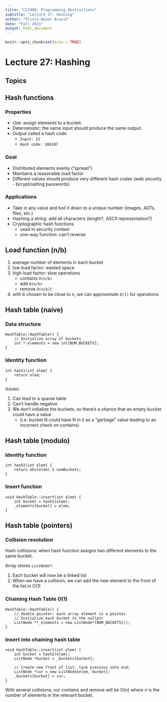 ```yaml
---
title: "CS106B: Programming Abstractions"
subtitle: "Lecture 27: Hashing"
author: "Olivia Beyer Bruvik"
date: "Fall 2021"
output: html_document
---
```


```r
knitr::opts_chunk$set(echo = TRUE)
```

# Lecture 27: Hashing {.tabset}

## Topics

## Hash functions
### Properties
- Use: assign elements to a bucket.
- Deterministic: the same input should produce the same output.
- Output called a hash code
    + `Input: 12`
    + `Hash code: 106107`

### Goal
- Distributed elements evenly ("spread")
- Maintains a reasonable load factor
- Different values should produce very different hash codes (web security - bcrypt/salting passwords)

### Applications
- Take in any value and boil it down to a unique number (images, ADTs, files, etc.)
- Hashing a string: add all characters (length?, ASCII representation?)
- Cryptographic hash functions
    + used in security context
    + one-way function: can't reverse
    
## Load function (n/b)
1. average number of elements in each bucket
2. low load factor: wasted space
3. high load factor: slow operations
    + contains `O(n/b)`
    + add `O(n/b)`
    + remove `O(n/b)`)
4. with b chosen to be close to n, we can approximate `O(1)` for operations

## Hash table (naive)
### Data structure
```Rcpp
HashTable::HashTable() {
    // Initialize array of buckets
    int *_elements = new int[NUM_BUCKETS];
}
```

### Identity function
```Rcpp
int hash1(int elem) {
    return elem;
}
```

Issues: 

1. Can lead to a sparse table
2. Can't handle negative 
3. We don't initialize the buckets, so there's a chance that an empty bucket could have a value
    + (i.e. bucket N could have N in it as a "garbage" value leading to an incorrect check on contains)

## Hash table (modulo)
### Identity function
```Rcpp
int hash2(int elem) {
    return abs(elem) % numBuckets;
}
```

### Insert function
```Rcpp
void HashTable::insert(int elem) {
    int bucket = hash1(elem);
    _elements[bucket] = elem;
}
```

## Hash table (pointers)
### Collision resolution
Hash collisions: when hash function assigns two different elements to the same bucket. <br>

Array stores `ListNode*`:

1. Each bucket will now be a linked list
2. When we have a collision, we can add the new element to the front of the list in O(1)

### Chaining Hash Table O(1)
```Rcpp
HashTable::HashTable() {
    // double pointer: each array element is a pointer
    // Initialize each bucket to the nullptr
    ListNode **_elements = new ListNode*[NUM_BUCKETS}(); 
}
```

### Insert into chaining hash table
```Rcpp
void HashTable::insert(int elem) {
    int bucket = hash2(elem);
    ListNode *bucket = _buckets[bucket];
    
    // Create new front of list, tack previous onto end;
    ListNode *cur = new ListNode{elem, bucket};
    _buckets[bucket] = cur;
}
```

With several collisions, our contains and remove will be O(n) where n is the number of elements in the relevant bucket. 

